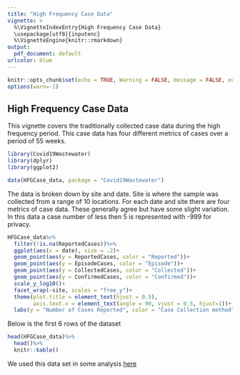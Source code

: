 ```yaml
---
title: "High Frequency Case Data"
vignette: >
  %\VignetteIndexEntry{High Frequency Case Data}
  \usepackage[utf8]{inputenc}
  %\VignetteEngine{knitr::rmarkdown}
output:
  pdf_document: default
urlcolor: blue
---
```


```r
knitr::opts_chunk$set(echo = TRUE, Warning = FALSE, message = FALSE, echo = FALSE)
options(warn=-1)
```

## High Frequency Case Data

This vignette covers the traditionally collected case data during the high frequency period. This case data has four different metrics of cases over a period of 55 weeks.

```r
library(Covid19Wastewater)
library(dplyr)
library(ggplot2)

data(HFGCase_data, package = "Covid19Wastewater")
```

The data is broken down by site and date. Site is where the sample was collected from a range of 10 locations. For each date and site there are four metrics of case data. These generally agree but have some slight variation. In this data a case number of less then 5 is represented with -999 for privacy.

```r

HFGCase_data%>%
  filter(!is.na(ReportedCases))%>%
  ggplot(aes(x = date), size = .2)+
  geom_point(aes(y = ReportedCases, color = "Reported"))+
  geom_point(aes(y = EpisodeCases, color = "Episode"))+
  geom_point(aes(y = CollectedCases, color = "Collected"))+
  geom_point(aes(y = ConfirmedCases, color = "Confirmed"))+
  scale_y_log10()+
  facet_wrap(~site, scales = "free_y")+
  theme(plot.title = element_text(hjust = 0.5),
        axis.text.x = element_text(angle = 90, vjust = 0.5, hjust=1))+
  labs(y = "Number of Cases Reported", color = "Case Collection method", title = "Diffrent High Frequency Cases", x = "Date")
```

Below is the first 6 rows of the dataset

```r
head(HFGCase_data)%>%
  head()%>%
  knitr::kable()

```


We used this data set in some analysis [here](https://github.com/UW-Madison-DSI/Covid19-Wastewater-Analysis/tree/main/results/CoVariants)